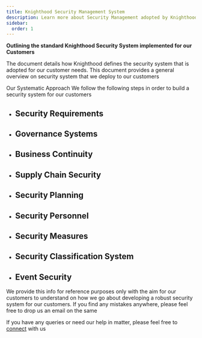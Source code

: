 ```yaml
---
title: Knighthood Security Management System
description: Learn more about Security Management adopted by Knighthood.
sidebar:
  order: 1
---
```

**Outlining the standard Knighthood Security System implemented for our Customers**

The document details how Knighthood defines the security system that is adopted for our customer needs. This document provides a general overview on security system that we deploy to our customers

Our Systematic Approach
We follow the following steps in order to build a security system for our customers

- ## Security Requirements
- ## Governance Systems
- ## Business Continuity
- ## Supply Chain Security
- ## Security Planning
- ## Security Personnel
- ## Security Measures
- ## Security Classification System
- ## Event Security

We provide this info for reference purposes only with the aim for our customers to understand on how we go about developing a robust security system for our customers. If you find any mistakes anywhere, please feel free to drop us an email on the same

If you have any queries or need our help in matter, please feel free to [connect](/contact) with us

